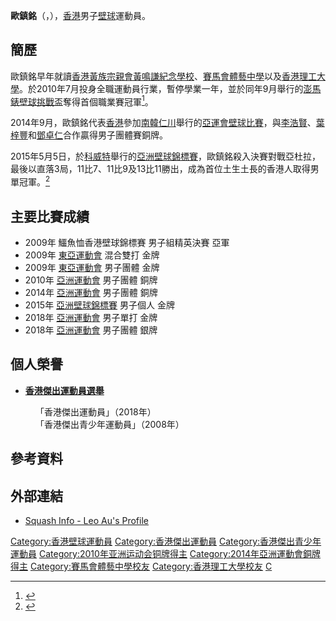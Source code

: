 {{Infobox 壁球選手
| 姓名 = Leo Au
| 外號 = 
| 地區 = {{HKG}}
| 居住地 = {{HK}}
| 出生日期 = {{Birth date and age|1990|2|1}}<ref name="仁川亞運">{{cite web|title=Profile - Au Chun Ming|url=https://www.incheon2014ag.org/Sports/Biographies/Athletes_Profile/?ParticCode=5118234&lang=en|publisher=2014年仁川亞運會官方網站|deadurl=yes|archiveurl=https://web.archive.org/web/20140924175512/http://www.incheon2014ag.org/Sports/Biographies/Athletes_Profile/?ParticCode=5118234&lang=en|archivedate=2014-09-24}}{{en}}</ref>
| 出生地點 ={{HKG-1959}}
| 逝世日期 = 
| 逝世地點 = 
| 身高 ={{height|m=1.65}}<ref name="仁川亞運"/>
| 體重 ={{weight|kg=63}} <ref name="仁川亞運"/>
| 就讀大學 = 
| 轉打職業 =2010年 
| 退休 =
| 持拍 = 
| 教練 = Meliza Wong
| 裝備 =
| 官方網站 = 
| 比賽資料 = 男子單打 
| 最高世界排名 = 20
| 最高世界排名日期  = 2018年7月
| 現今世界排名 = 
| 現今世界排名日期  =
| medaltemplates=
{{MedalSport|男子[[壁球|壁球]]}}
{{MedalCountry | {{HKG}} }}
{{MedalCompetition | [[亞洲運動會|亞洲運動會]]}}
{{MedalGold | [[2018年亞洲運動會|2018年 雅加達]] | [[2018年亞洲運動會壁球比賽|男子單打]] }}
{{MedalSilver | [[2018年亞洲運動會|2018年 雅加達]] | [[2018年亞洲運動會壁球比賽|男子團體]] }}
{{MedalBronze | [[2010年亞洲運動會|2010年 廣州]] | [[2010年亞洲運動會壁球比賽|男子團體]] }}
{{MedalBronze | [[2014年亞洲運動會|2014年 仁川]] | [[2014年亞洲運動會壁球比賽|男子團體]] }}
{{MedalCompetition | [[東亞運動會|東亞運動會]]}}
{{MedalGold | [[2009年東亞運動會|2009年 香港]] | [[2009年東亞運動會壁球比賽|混合雙打]] }}
{{MedalGold | [[2009年東亞運動會|2009年 香港]] | [[2009年東亞運動會壁球比賽|男子團體]] }}
{{MedalBronze | [[2013年東亞運動會|2013年 天津]] | [[2013年東亞運動會壁球比賽－男子單打|男子單打]] }}
{{MedalCompetition | [[亞洲壁球錦標賽|亞洲壁球錦標賽]]}}
{{MedalGold | [[2015年亞洲壁球錦標賽|2015年 科威特]] | [[2015年亞洲壁球錦標賽|男子單打]] }}
| updated = 2015年5月6日
| show-medals    = yes
}}

'''歐鎮銘'''{{MH}}（{{lang-en|Leo Au Chun Ming}}，{{bd|1990年|2月1日|catIdx=A歐}}），[[香港|香港]]男子[[壁球|壁球]]運動員。

==簡歷==
歐鎮銘早年就讀[[香港黃族宗親會黃鳴謙紀念學校|香港黃族宗親會黃鳴謙紀念學校]]、[[賽馬會體藝中學|賽馬會體藝中學]]以及[[香港理工大學|香港理工大學]]。於2010年7月投身全職運動員行業，暫停學業一年，並於同年9月舉行的[[澎馬錶壁球挑戰盃|澎馬錶壁球挑戰盃]]奪得首個職業賽冠軍<ref>{{cite news|title=歐鎮銘挑戰盃首封王|url=http://paper.wenweipo.com/2010/09/12/SP1009120042.htm|newspaper=文匯報|date=2010-09-12|access-date=2010-11-25|archive-url=https://web.archive.org/web/20160304050604/http://paper.wenweipo.com/2010/09/12/SP1009120042.htm|archive-date=2016-03-04|dead-url=yes}}</ref>。

2014年9月，歐鎮銘代表[[2014年亞洲運動會中國香港代表團|香港]]參加[[南韓|南韓]][[仁川|仁川]]舉行的[[2014年亞洲運動會|亞運會]][[2014年亞洲運動會壁球比賽|壁球比賽]]，與[[李浩賢_(壁球運動員)|李浩賢]]、[[葉梓豐|葉梓豐]]和[[鄧卓仁|鄧卓仁]]合作贏得男子團體賽銅牌。

2015年5月5日，於[[科威特|科威特]]舉行的[[亞洲壁球錦標賽|亞洲壁球錦標賽]]，歐鎮銘殺入決賽對戰亞杜拉，最後以直落3局，11比7、11比9及13比11勝出，成為首位土生土長的香港人取得男單冠軍。<ref>{{cite newspaper|url=http://hk.on.cc/hk/bkn/cnt/sport/20150506/bkn-20150506004352327-0506_00882_001.html|title=亞洲壁球錦標賽　歐鎮銘歷史性奪男單冠軍|date=2015年5月6日|newspaper=''[[東方日報_(香港)|東方日報 (香港)]]''|accessdate=2015年5月6日|archive-date=2019年10月31日|archive-url=https://web.archive.org/web/20191031092542/https://hk.on.cc/hk/bkn/cnt/sport/20150506/bkn-20150506004352327-0506_00882_001.html|dead-url=no}}</ref>

==主要比賽成績==
*2009年 鱷魚恤香港壁球錦標賽 男子組精英決賽 亞軍
*2009年 [[2009年東亞運動會|東亞運動會]] 混合雙打 金牌
*2009年 [[2009年東亞運動會|東亞運動會]] 男子團體 金牌
*2010年 [[2010年亞洲運動會|亞洲運動會]] 男子團體 銅牌
*2014年 [[2014年亞洲運動會|亞洲運動會]] 男子團體 銅牌
*2015年 [[2015年亞洲壁球錦標賽|亞洲壁球錦標賽]] 男子個人 金牌
*2018年 [[2018年亞洲運動會|亞洲運動會]] 男子單打 金牌
*2018年 [[2018年亞洲運動會|亞洲運動會]] 男子團體 銀牌

==個人榮譽==
*'''[[香港傑出運動員選舉|香港傑出運動員選舉]]'''
:「香港傑出運動員」（2018年）
:「香港傑出青少年運動員」（2008年）

==參考資料==
{{Reflist}}

==外部連結==
*[http://www.squashinfo.com/players/1007-leo-au Squash Info - Leo Au's Profile] {{Wayback|url=http://www.squashinfo.com/players/1007-leo-au |date=20190819002225 }}{{en}}

{{DEFAULTSORT:AU Chun Ming}}

[[Category:香港壁球運動員|Category:香港壁球運動員]]
[[Category:香港傑出運動員|Category:香港傑出運動員]]
[[Category:香港傑出青少年運動員|Category:香港傑出青少年運動員]]
[[Category:2010年亚洲运动会铜牌得主|Category:2010年亚洲运动会铜牌得主]]
[[Category:2014年亞洲運動會銅牌得主|Category:2014年亞洲運動會銅牌得主]]
[[Category:賽馬會體藝中學校友|Category:賽馬會體藝中學校友]]
[[Category:香港理工大學校友|Category:香港理工大學校友]]
[[Category:歐姓|C]]